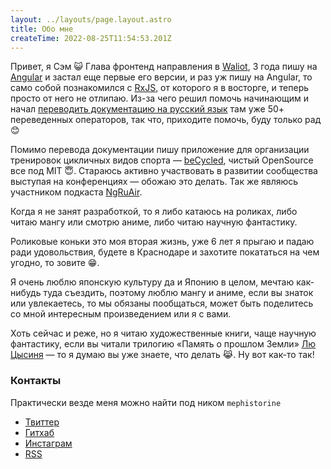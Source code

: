 ```yaml
---
layout: ../layouts/page.layout.astro
title: Обо мне
createTime: 2022-08-25T11:54:53.201Z
---
```


Привет, я Сэм 😺 Глава фронтенд направления в [Waliot](https://github.com/waliot), 3 года пишу на [Angular](https://angular.io) и застал еще первые его версии, и раз уж пишу на Angular, то само собой познакомился с [RxJS](https://rxjs.dev), от которого я в восторге, и теперь просто от него не отлипаю. Из-за чего решил помочь начинающим и начал [переводить документацию на русский язык](https://learnrxjs.ru) там уже 50+ переведенных операторов, так что, приходите помочь, буду только рад 😊

Помимо перевода документации пишу приложение для организации тренировок цикличных видов спорта — [beCycled](https://becycled.me), чистый OpenSource все под MIT 😇. Стараюсь активно участвовать в развитии сообщества выступая на конференциях — обожаю это делать. Так же являюсь участником подкаста [NgRuAir](https://github.com/ngRuAir/ngruair).

Когда я не занят разработкой, то я либо катаюсь на роликах, либо читаю мангу или смотрю аниме, либо читаю научную фантастику.

Роликовые коньки это моя вторая жизнь, уже 6 лет я прыгаю и падаю ради удовольствия, будете в Краснодаре и захотите покататься на чем угодно, то зовите 😁.

Я очень люблю японскую культуру да и Японию в целом, мечтаю как-нибудь туда съездить, поэтому люблю мангу и аниме, если вы знаток или увлекаетесь, то мы обязаны пообщаться, может быть поделитесь со мной интересным произведением или я с вами.

Хоть сейчас и реже, но я читаю художественные книги, чаще научную фантастику, если вы читали трилогию «Память о прошлом Земли» [Лю Цысиня](https://ru.wikipedia.org/wiki/%D0%9B%D1%8E_%D0%A6%D1%8B%D1%81%D0%B8%D0%BD%D1%8C) — то я думаю вы уже знаете, что делать 😹. Ну вот как-то так!

### Контакты

Практически везде меня можно найти под ником `mephistorine`

- [Твиттер](https://twitter.com/mephistorine)
- [Гитхаб](https://github.com/mephistorine)
- [Инстаграм](https://instagram.com/mephistorine)
- [RSS](/feed.xml)
